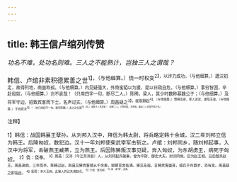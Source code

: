 ```yaml
---
---
---
```

title: 韩王信卢绾列传赞
---



*功名不难，处功名则难。三人之不能熟计，岂独三人之谓哉？*

韩信、卢绾非素积德累善之世<sup>1】，（与他细算。）侥一时权变<sup>2】，以诈力成功，（与他细算。）遭汉初定，故得列地，南面称孤。（与他细算。）内见疑强大，外倚蛮貊以为援，是以日疏自危，（与他细算。）事穷智困，卒赴匈奴，（与他细算。）岂不哀哉！（只用四字一句，断尽二人。）陈稀，梁人，其少时数称慕魏公子；（与他细算。）及将军守边，招致宾客而下士，名声过实。（与他细算。）周昌疑之<sup>3】，疵瑕颇起<sup>4】，（与他细算。）惧祸及身，邪人进说，遂陷无道。（与他细算。）于戏悲夫<sup>5】！（亦只用四字一句，断尽陈豨。）夫计之生孰<sup>6】（句。）成败于人也深矣！（总断三人。计熟则成，生则败。痛此三人皆曾不熟计也。）

<sup>注释】

<sup>1】韩信：战国韩襄王孽孙。从刘邦入汉中，拜信为韩太尉，将兵略定韩十余城，汉二年刘邦立信为韩王。后降匈奴，数犯边。汉十一年刘邦使柴武宰军击斩之。卢绾：刘邦同乡，随刘邦起事，入汉中为将军，击破燕王臧茶，立为燕王。后因陈豨叛汉事见疑，奔入匈奴，为东胡虏王，病死于匈奴。
<sup>2】侥：侥奉。
<sup>3】周昌：汉沛（今江苏沛县）人，从刘邦起兵破秦，曾为中尉、御史大夫，封汾阴侯。后为赵王相。吕后酖杀赵王，周昌谢病，三年而卒。陈豨过赵，周昌见豨宾客随从千余乘，邯郸官舍皆满。便见高祖，言豨宾客盛甚，擅兵于外数岁，恐有变。周昌疑之即指此。
<sup>4】疵瑕：本义玉病，此喻人的过失或缺点。
<sup>5】于戏：犹呜呼。
<sup>6】孰：通“熟”，成熟。